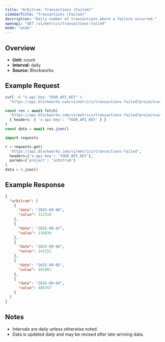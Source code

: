 ```yaml
---
title: "Arbitrum: Transactions (Failed)"
sidebarTitle: "Transactions (Failed)"
description: "Daily number of transactions where a failure occurred."
openapi: "GET /v1/metrics/transactions-failed"
mode: "wide"
---
```


## Overview

- **Unit:** count
- **Interval:** daily
- **Source:** Blockworks

## Example Request

<CodeGroup>

```bash cURL
curl -H "x-api-key: YOUR_API_KEY" \
  "https://api.blockworks.com/v1/metrics/transactions-failed?project=arbitrum"
```

```typescript TypeScript
const res = await fetch(
  'https://api.blockworks.com/v1/metrics/transactions-failed?project=arbitrum',
  { headers: { 'x-api-key': 'YOUR_API_KEY' } }
)
const data = await res.json()
```

```python Python
import requests

r = requests.get(
  'https://api.blockworks.com/v1/metrics/transactions-failed',
  headers={'x-api-key': 'YOUR_API_KEY'},
  params={'project': 'arbitrum'}
)
data = r.json()
```

</CodeGroup>

## Example Response

```json
{
  "arbitrum": [
    {
      "date": "2025-09-08",
      "value": 312518
    },
    {
      "date": "2025-09-07",
      "value": 136838
    },
    {
      "date": "2025-09-06",
      "value": 142151
    },
    {
      "date": "2025-09-05",
      "value": 491801
    },
    {
      "date": "2025-09-04",
      "value": 480767
    }
  ]
}
```

## Notes
- Intervals are daily unless otherwise noted.
- Data is updated daily and may be revised after late-arriving data.

